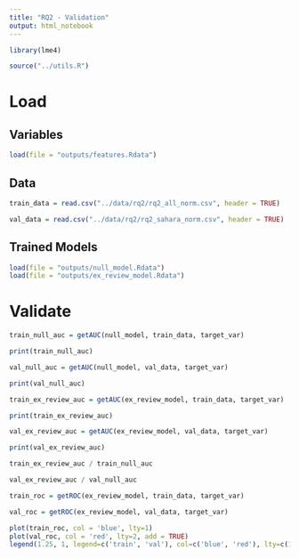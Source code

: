 ```yaml
---
title: "RQ2 - Validation"
output: html_notebook
---
```


```r
library(lme4)
```

```r
source("../utils.R")
```

# Load

## Variables

```r
load(file = "outputs/features.Rdata")
```

## Data

```r
train_data = read.csv("../data/rq2/rq2_all_norm.csv", header = TRUE)
```

```r
val_data = read.csv("../data/rq2/rq2_sahara_norm.csv", header = TRUE)
```

## Trained Models

```r
load(file = "outputs/null_model.Rdata")
load(file = "outputs/ex_review_model.Rdata")
```

# Validate

```r
train_null_auc = getAUC(null_model, train_data, target_var)

print(train_null_auc)
```

```r
val_null_auc = getAUC(null_model, val_data, target_var)

print(val_null_auc)
```

```r
train_ex_review_auc = getAUC(ex_review_model, train_data, target_var)

print(train_ex_review_auc)
```

```r
val_ex_review_auc = getAUC(ex_review_model, val_data, target_var)

print(val_ex_review_auc)
```

```r
train_ex_review_auc / train_null_auc
```

```r
val_ex_review_auc / val_null_auc
```

```r
train_roc = getROC(ex_review_model, train_data, target_var)
```

```r
val_roc = getROC(ex_review_model, val_data, target_var)
```


```r
plot(train_roc, col = 'blue', lty=1)
plot(val_roc, col = 'red', lty=2, add = TRUE)
legend(1.25, 1, legend=c('train', 'val'), col=c('blue', 'red'), lty=c(1, 2), ncol=1)
```

